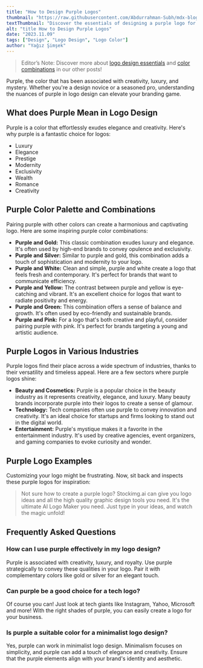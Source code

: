 ```yaml
---
title: "How to Design Purple Logos"
thumbnail: "https://raw.githubusercontent.com/Abdurrahman-Subh/mdx-blog/main/images/purple-logo2.png"
textThumbnail: "Discover the essentials of designing a purple logo for your business! Learn its meaning in design, color combinations, examples and more!"
alt: "title How to Design Purple Logos"
date: "2023.11.09"
tags: ["Design", "Logo Design", "Logo Color"]
author: "Yağız Şimşek"
---
```


<CustomImage
  src="https://raw.githubusercontent.com/Abdurrahman-Subh/mdx-blog/main/images/purple-logo2.png"
  alt="a wine glass covered by leaves"
/>

> Editor’s Note: Discover more about [logo design essentials](https://stockimg.ai/blog/design/how-to-design-a-logo) and [color combinations](https://stockimg.ai/blog/design/the-psychology-of-color-in-design) in our other posts!

Purple, the color that has been associated with creativity, luxury, and mystery. Whether you're a design novice or a seasoned pro, understanding the nuances of purple in logo design can elevate your branding game.

## What does Purple Mean in Logo Design
Purple is a color that effortlessly exudes elegance and creativity. Here's why purple is a fantastic choice for logos:

- Luxury
- Elegance
- Prestige
- Modernity
- Exclusivity
- Wealth
- Romance
- Creativity

## Purple Color Palette and Combinations
Pairing purple with other colors can create a harmonious and captivating logo. Here are some inspiring purple color combinations:
  
- **Purple and Gold:** This classic combination exudes luxury and elegance. It's often used by high-end brands to convey opulence and exclusivity.
- **Purple and Silver:** Similar to purple and gold, this combination adds a touch of sophistication and modernity to your logo.
- **Purple and White:** Clean and simple, purple and white create a logo that feels fresh and contemporary. It's perfect for brands that want to communicate efficiency.
- **Purple and Yellow:** The contrast between purple and yellow is eye-catching and vibrant. It's an excellent choice for logos that want to radiate positivity and energy.
- **Purple and Green:** This combination offers a sense of balance and growth. It's often used by eco-friendly and sustainable brands.
- **Purple and Pink:** For a logo that's both creative and playful, consider pairing purple with pink. It's perfect for brands targeting a young and artistic audience. 

## Purple Logos in Various Industries

Purple logos find their place across a wide spectrum of industries, thanks to their versatility and timeless appeal. Here are a few sectors where purple logos shine:

- **Beauty and Cosmetics:** Purple is a popular choice in the beauty industry as it represents creativity, elegance, and luxury. Many beauty brands incorporate purple into their logos to create a sense of glamour.
- **Technology:** Tech companies often use purple to convey innovation and creativity. It's an ideal choice for startups and firms looking to stand out in the digital world.
- **Entertainment:** Purple's mystique makes it a favorite in the entertainment industry. It's used by creative agencies, event organizers, and gaming companies to evoke curiosity and wonder.

## Purple Logo Examples
Customizing your logo might be frustrating. Now, sit back and inspects these purple logos for inspiration:

<CustomImage
  src="https://raw.githubusercontent.com/Abdurrahman-Subh/mdx-blog/main/images/gallery-purple-logos.png"
  alt="purple logo examples including, fedex, ms teams, vs code, purple, instagram, lakers, logitech, wonka, twitch, taco bell, milka, yahoo, welch's zoopla"
/>

> Not sure how to create a purple logo? Stockimg.ai can give you logo ideas and all the high quality graphic design tools you need. It's the ultimate AI Logo Maker you need. Just type in your ideas, and watch the magic unfold!

## Frequently Asked Questions
### How can I use purple effectively in my logo design?
Purple is associated with creativity, luxury, and royalty. Use purple strategically to convey these qualities in your logo. Pair it with complementary colors like gold or silver for an elegant touch.
### Can purple be a good choice for a tech logo?
Of course you can! Just look at tech giants like Instagram, Yahoo, Microsoft and more! With the right shades of purple, you can easily create a logo for your business.
### Is purple a suitable color for a minimalist logo design?
Yes, purple can work in minimalist logo design. Minimalism focuses on simplicity, and purple can add a touch of elegance and creativity. Ensure that the purple elements align with your brand's identity and aesthetic.
